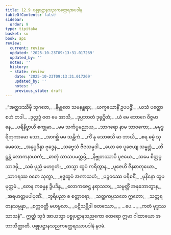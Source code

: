 ```yaml
---
title: 12.9 ပစ္စုပဋ္ဌာနသညကတ္ထေရအပဒါန
tableOfContents: false
sidebar:
  order: 9
type: tipitaka
basket: su
book: ap1
review:
  current: review
  updated: '2025-10-23T09:13:31.017269'
  updated_by: ''
  notes: ''
  history:
  - state: review
    date: '2025-10-23T09:13:31.017269'
    updated_by: ''
    notes: ''
    previous_state: draft
---
```



<ReviewStatus review={frontmatter.review} showDetails={true} />

<HypothesisAnnotation frontmatter={frontmatter} />

<DynamicBreadcrumb />

<Division number="72" book="ap1" e="ch" v="20" p="167">

<Paragraph number="2028" type="verses" book="ap1">
_“အတ္ထဒဿိမှိ သုဂတေ,_  
_နိဗ္ဗုတေ သမနန္တရာ;_  
_ယက္ခယောနိံ ဥပပဇ္ဇိံ,_  
_ယသံ ပတ္တော စဟံ တဒါ._  

</Paragraph>

</Division>
<Division number="73" book="ap1" e="ch" v="20" p="168">

<Paragraph number="2029" type="verses" book="ap1">
_ဒုလ္လဒ္ဓံ ဝတ မေ အာသိ,_  
_ဒုပ္ပဘာတံ ဒုရုဋ္ဌိတံ;_  
_ယံ မေ ဘောဂေ ဝိဇ္ဇမာနေ,_  
_ပရိနိဗ္ဗာယိ စက္ခုမာ._  

</Paragraph>

</Division>
<Division number="74" book="ap1" e="ch" v="20" p="168">

<Paragraph number="2030" type="verses" book="ap1">
_မမ သင်္ကပ္ပမညာယ,_  
_သာဂရော နာမ သာဝကော;_  
_မမုဒ္ဓရိတုကာမော သော,_  
_အာဂစ္ဆိ မမ သန္တိကံ._  

</Paragraph>

</Division>
<Division number="75" book="ap1" e="ch" v="20" p="168">

<Paragraph number="2031" type="verses" book="ap1">
_ကိံ နု သောစသိ မာ ဘာယိ,_  
_စရ ဓမ္မံ သုမေဓသ;_  
_အနုပ္ပဒိန္နာ ဗုဒ္ဓေန,_  
_သဗ္ဗေသံ ဗီဇသမ္ပဒါ._  

</Paragraph>

</Division>
<Division number="76" book="ap1" e="ch" v="20" p="168">

<Paragraph number="2032" type="verses" book="ap1">
_ယော စေ ပူဇေယျ သမ္ဗုဒ္ဓံ,_  
_တိဋ္ဌန္တံ လောကနာယကံ;_  
_ဓာတုံ သာသပမတ္တမ္ပိ,_  
_နိဗ္ဗုတဿာပိ ပူဇယေ._  

</Paragraph>

</Division>
<Division number="77" book="ap1" e="ch" v="20" p="168">

<Paragraph number="2033" type="verses" book="ap1">
_သမေ စိတ္တပ္ပသာဒမှိ,_  
_သမံ ပုညံ မဟဂ္ဂတံ;_  
_တသ္မာ ထူပံ ကရိတွာန,_  
_ပူဇေဟိ ဇိနဓာတုယော._  

</Paragraph>

</Division>
<Division number="78" book="ap1" e="ch" v="20" p="168">

<Paragraph number="2034" type="verses" book="ap1">
_သာဂရဿ ဝစော သုတွာ,_  
_ဗုဒ္ဓထူပံ အကာသဟံ;_  
_ပဉ္စဝဿေ ပရိစရိံ,_  
_မုနိနော ထူပမုတ္တမံ._  

</Paragraph>

</Division>
<Division number="79" book="ap1" e="ch" v="20" p="168">

<Paragraph number="2035" type="verses" book="ap1">
_တေန ကမ္မေန ဒွိပဒိန္ဒ,_  
_လောကဇေဋ္ဌ နရာသဘ;_  
_သမ္ပတ္တိံ အနုဘောတွာန,_  
_အရဟတ္တမပါပုဏိံ._  

</Paragraph>

</Division>
<Division number="80" book="ap1" e="ch" v="20" p="168">

<Paragraph number="2036" type="verses" book="ap1">
_ဘူရိပညာ စ စတ္တာရော,_  
_သတ္တကပ္ပသတေ ဣတော;_  
_သတ္တရတနသမ္ပန္နာ,_  
_စက္ကဝတ္တီ မဟဗ္ဗလာ._  

</Paragraph>

</Division>
<Division number="81" book="ap1" e="ch" v="20" p="168">

<Paragraph number="2037" type="verses" book="ap1">
_ပဋိသမ္ဘိဒါ စတဿော,_  
_ …ပေ… _  
_ကတံ ဗုဒ္ဓဿ သာသနံ”._  

</Paragraph>

<Paragraph number="2038" book="ap1">
ဣတ္ထံ သုဒံ အာယသ္မာ ပစ္စုပဋ္ဌာနသညကော ထေရော ဣမာ ဂါထာယော အဘာသိတ္ထာတိ.

</Paragraph>
</Division>

<Paragraph number="2039" type="center" book="ap1">
ပစ္စုပဋ္ဌာနသညကတ္ထေရဿာပဒါနံ နဝမံ.
</Paragraph>